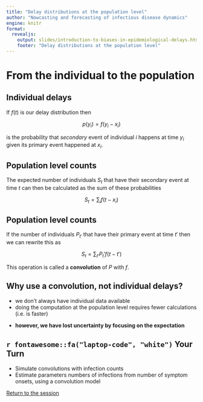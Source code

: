 ```yaml
---
title: "Delay distributions at the population level"
author: "Nowcasting and forecasting of infectious disease dynamics"
engine: knitr
format:
  revealjs:
    output: slides/introduction-to-biases-in-epidemiological-delays.html
    footer: "Delay distributions at the population level"
---
```


# From the individual to the population

## Individual delays

If $f(t)$ is our delay distribution then

$$
p(y_i) = f(y_i - x_i)
$$

is the probability that *secondary* event of individual $i$ happens at time $y_i$ given its primary event happened at $x_i$.

## Population level counts

The expected number of individuals $S_t$ that have their secondary event at time $t$ can then be calculated as the sum of these probabilities

$$
S_t = \sum_i f(t - x_i)
$$

## Population level counts

If the number of individuals $P_{t'}$ that have their primary event at time $t'$ then we can rewrite this as

$$
S_t = \sum_{t'} P_t' f(t - t')
$$

This operation is called a **convolution** of $P$ with $f$.

## Why use a convolution, not individual delays?

- we don't always have individual data available
- doing the computation at the population level requires fewer calculations (i.e. is faster)

::: {.fragment .fade-in}
- **however, we have lost uncertainty by focusing on the expectation**
:::

## `r fontawesome::fa("laptop-code", "white")` Your Turn {background-color="#447099" transition="fade-in"}

- Simulate convolutions with infection counts
- Estimate parameters numbers of infections from number of symptom onsets, using a convolution model

[Return to the session](../biases-in-delay-distributions)
